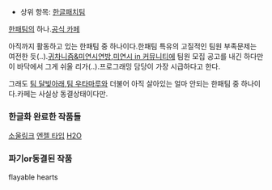 * 상위 항목: [[한글패치팀]]

[[한패팀]]의 하나.[http://cafe.naver.com/ephedrine/ 공식 카페]

아직까지 활동하고 있는 한패팀 중 하나이다.한패팀 특유의 고질적인 팀원 부족문제는 여전한 듯(‥).[[귀차니즘&미연시연방]],[[미연시 in 커뮤니티]]에 팀원 모집 공고를 내긴 하다만 이 바닥에서 그게 쉬울 리가(‥).프로그래밍 담당이 가장 시급하다고 한다.

그래도 [[팀 달빛아래]],[[팀 우타마루]]와 더불어 아직 살아있는 얼마 안되는 한패팀 중 하나이다.카페는 사실상 동결상태이다만.

=== 한글화 완료한 작품들 ===

[[소울링크]]
[[엔젤 타입]]
[[H2O]]

=== 파기or동결된 작품 ===

flayable hearts
